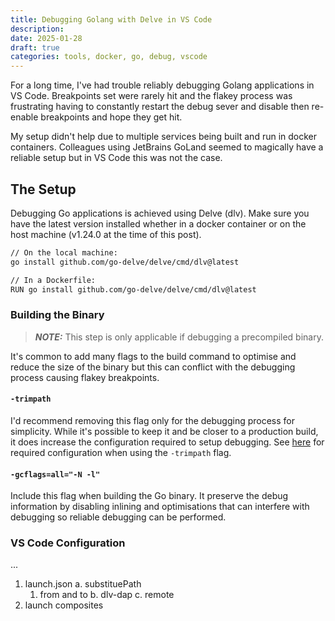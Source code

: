 ```yaml
---
title: Debugging Golang with Delve in VS Code
description:
date: 2025-01-28
draft: true
categories: tools, docker, go, debug, vscode
---
```


For a long time, I've had trouble reliably debugging Golang applications in VS Code. Breakpoints set were rarely hit and the flakey process was frustrating having to constantly restart the debug sever and disable then re-enable breakpoints and hope they get hit.

My setup didn't help due to multiple services being built and run in docker containers. Colleagues using JetBrains GoLand seemed to magically have a reliable setup but in VS Code this was not the case.

## The Setup

Debugging Go applications is achieved using Delve (dlv). Make sure you have the latest version installed whether in a docker container or on the host machine (v1.24.0 at the time of this post).

```sh
// On the local machine:
go install github.com/go-delve/delve/cmd/dlv@latest

// In a Dockerfile:
RUN go install github.com/go-delve/delve/cmd/dlv@latest
```

### Building the Binary

> **_NOTE:_**  This step is only applicable if debugging a precompiled binary.

It's common to add many flags to the build command to optimise and reduce the size of the binary but this can conflict with the debugging process causing flakey breakpoints.

#### `-trimpath`

I'd recommend removing this flag only for the debugging process for simplicity. While it's possible to keep it and be closer to a production build, it does increase the configuration required to setup debugging. See [here](https://github.com/golang/vscode-go/wiki/debugging#trimpath-tips) for required configuration when using the `-trimpath` flag.

#### `-gcflags=all="-N -l"`

Include this flag when building the Go binary. It preserve the debug information by disabling inlining and optimisations that can interfere with debugging so reliable debugging can be performed.

### VS Code Configuration

...

1. launch.json
  a. substituePath
    1. from and to
  b. dlv-dap
  c. remote
2. launch composites
